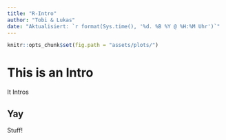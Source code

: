 ```yaml
---
title: "R-Intro"
author: "Tobi & Lukas"
date: "Aktualisiert: `r format(Sys.time(), '%d. %B %Y @ %H:%M Uhr')`"
---
```


```r
knitr::opts_chunk$set(fig.path = "assets/plots/")
```

# This is an Intro

It Intros

## Yay

Stuff!
